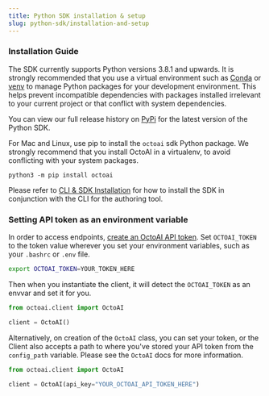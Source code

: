 ```yaml
---
title: Python SDK installation & setup
slug: python-sdk/installation-and-setup
---
```


### Installation Guide

The SDK currently supports Python versions 3.8.1 and upwards. It is strongly recommended that you use a virtual environment such as [Conda](https://conda.io/projects/conda/en/latest/index.html) or [venv](https://docs.python.org/3/library/venv.html) to manage Python packages for your development environment. This helps prevent incompatible dependencies with packages installed irrelevant to your current project or that conflict with system dependencies.

You can view our full release history on [PyPi](https://pypi.org/project/octoai/#history) for the latest version of the Python SDK.

For Mac and Linux, use pip to install the `octoai` sdk Python package. We strongly recommend that you install OctoAI in a virtualenv, to avoid conflicting with your system packages.

```shell shell
python3 -m pip install octoai
```

Please refer to [CLI & SDK Installation](/bring-your-own-model/cli-and-sdk-installation) for how to install the SDK in conjunction with the CLI for the authoring tool.

### Setting API token as an environment variable

In order to access endpoints, [create an OctoAI API token](../getting-started/how-to-create-an-octoai-access-token). Set `OCTOAI_TOKEN` to the token value wherever you set your environment variables, such as your `.bashrc` or `.env` file.

```bash bash
export OCTOAI_TOKEN=YOUR_TOKEN_HERE
```

Then when you instantiate the client, it will detect the `OCTOAI_TOKEN` as an envvar and set it for you.

```Python Python
from octoai.client import OctoAI

client = OctoAI()
```

Alternatively, on creation of the `OctoAI` class, you can set your token, or the Client also accepts a path to where you've stored your API token from the `config_path` variable. Please see the `OctoAI` docs for more information.

```Python Python
from octoai.client import OctoAI

client = OctoAI(api_key="YOUR_OCTOAI_API_TOKEN_HERE")
```
